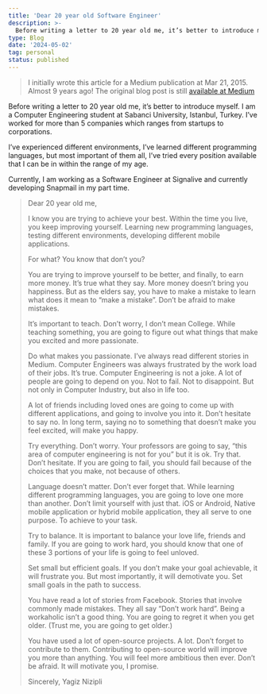 ```yaml
---
title: 'Dear 20 year old Software Engineer'
description: >-
  Before writing a letter to 20 year old me, it’s better to introduce myself. I am a Computer Engineering student at Sabanci University, Istanbul, Turkey. I’ve worked for more than 5 companies which ranges from startups to corporations.
type: Blog
date: '2024-05-02'
tag: personal
status: published
---
```


> I initially wrote this article for a Medium publication at Mar 21, 2015. Almost 9 years ago! The original blog post is still [ available at Medium](https://medium.com/@anonrig/dear-20-year-old-sofware-engineer-29d7af9a5c1d)

Before writing a letter to 20 year old me, it’s better to introduce myself. I am a Computer Engineering student at Sabanci University, Istanbul, Turkey. I’ve worked for more than 5 companies which ranges from startups to corporations.

I’ve experienced different environments, I’ve learned different programming languages, but most important of them all, I’ve tried every position available that I can be in within the range of my age.

Currently, I am working as a Software Engineer at Signalive and currently developing Snapmail in my part time.

> Dear 20 year old me,
>
> I know you are trying to achieve your best. Within the time you live, you keep improving yourself. Learning new programming languages, testing different environments, developing different mobile applications.
>
> For what? You know that don’t you?
>
> You are trying to improve yourself to be better, and finally, to earn more money. It’s true what they say. More money doesn’t bring you happiness. But as the elders say, you have to make a mistake to learn what does it mean to “make a mistake”. Don’t be afraid to make mistakes.
>
> It’s important to teach. Don’t worry, I don’t mean College. While teaching something, you are going to figure out what things that make you excited and more passionate.
>
> Do what makes you passionate. I’ve always read different stories in Medium. Computer Engineers was always frustrated by the work load of their jobs. It’s true. Computer Engineering is not a joke. A lot of people are going to depend on you. Not to fail. Not to disappoint. But not only in Computer Industry, but also in life too.
>
> A lot of friends including loved ones are going to come up with different applications, and going to involve you into it. Don’t hesitate to say no. In long term, saying no to something that doesn’t make you feel excited, will make you happy.
>
> Try everything. Don’t worry. Your professors are going to say, “this area of computer engineering is not for you” but it is ok. Try that. Don’t hesitate. If you are going to fail, you should fail because of the choices that you make, not because of others.
>
> Language doesn’t matter. Don’t ever forget that. While learning different programming languages, you are going to love one more than another. Don’t limit yourself with just that. iOS or Android, Native mobile application or hybrid mobile application, they all serve to one purpose. To achieve to your task.
>
> Try to balance. It is important to balance your love life, friends and family. If you are going to work hard, you should know that one of these 3 portions of your life is going to feel unloved.
>
> Set small but efficient goals. If you don’t make your goal achievable, it will frustrate you. But most importantly, it will demotivate you. Set small goals in the path to success.
>
> You have read a lot of stories from Facebook. Stories that involve commonly made mistakes. They all say “Don’t work hard”. Being a workaholic isn’t a good thing. You are going to regret it when you get older. (Trust me, you are going to get older.)
>
> You have used a lot of open-source projects. A lot. Don’t forget to contribute to them. Contributing to open-source world will improve you more than anything. You will feel more ambitious then ever. Don’t be afraid. It will motivate you, I promise.
>
> Sincerely,
> Yagiz Nizipli
